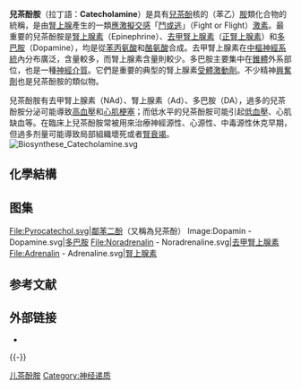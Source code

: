 '''兒茶酚胺'''（拉丁語：'''Catecholamine'''）是具有[[鄰苯二酚|兒茶酚]]核的（苯乙）[[胺|胺]]類化合物的統稱，是由[[腎上腺|腎上腺]]產生的一類[[應激|應激]][[擬交感|擬交感]]「[[战斗或逃跑反应|鬥或逃]]」（Fight or Flight）[[激素|激素]]。最重要的兒茶酚胺是[[腎上腺素|腎上腺素]]（Epinephrine）、[[去甲腎上腺素|去甲腎上腺素]]（[[正腎上腺素|正腎上腺素]]）和[[多巴胺|多巴胺]]（Dopamine），均是從[[苯丙氨酸|苯丙氨酸]]和[[酪氨酸|酪氨酸]]合成。去甲腎上腺素在[[中樞神經系統|中樞神經系統]]內分布廣泛，含量較多，而腎上腺素含量則較少。多巴胺主要集中在[[錐體|錐體]]外系部位，也是一種[[神經|神經]][[介質|介質]]。它們是重要的典型的腎上腺素[[受體激動劑|受體激動劑]]。不少精神[[興奮劑|興奮劑]]也是兒茶酚胺的類似物。

兒茶酚胺有去甲腎上腺素（NAd）、腎上腺素（Ad）、多巴胺（DA），過多的兒茶酚胺分泌可能導致[[高血壓|高血壓]]和[[心肌梗塞|心肌梗塞]]；而低水平的兒茶酚胺可能引起[[低血壓|低血壓]]、心肌缺血等。在臨床上兒茶酚胺常被用來治療神經源性、心源性、中毒源性休克早期，但過多剂量可能導致局部組織壞死或者[[腎衰竭|腎衰竭]]。
[[File:Biosynthese_Catecholamine.svg|thumb]]

==化學結構==
{{Catecholamine and trace amine biosynthesis|align=right}}

== 图集 ==
<gallery>
File:Pyrocatechol.svg|[[鄰苯二酚|鄰苯二酚]]（又稱為兒茶酚）
Image:Dopamin - Dopamine.svg|[[多巴胺|多巴胺]]
File:Noradrenalin - Noradrenaline.svg|[[去甲腎上腺素|去甲腎上腺素]]
File:Adrenalin - Adrenaline.svg|[[腎上腺素|腎上腺素]]
</gallery>

== 参考文献 ==
{{Reflist}}

== 外部链接 ==
* {{MeshName|Catecholamines}}

{{-}}
{{Neurotransmitters}}
{{Neurotransmitter metabolism intermediates}}
{{TAAR ligands}}
{{Portal bar|醫學|神經科學}}

{{Authority control}}

[[Category:儿茶酚胺|]]
[[Category:神经递质|Category:神经递质]]